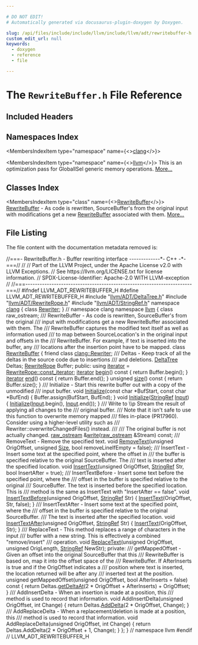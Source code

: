 ```yaml
---

# DO NOT EDIT!
# Automatically generated via docusaurus-plugin-doxygen by Doxygen.

slug: /api/files/include/include/llvm/include/llvm/adt/rewritebuffer-h
custom_edit_url: null
keywords:
  - doxygen
  - reference
  - file

---
```





# The `RewriteBuffer.h` File Reference

<DoxygenPage pluginConfig={pluginConfig}>



## Included Headers

<IncludesList>
<IncludesListItem
  filePath="llvm/ADT/DeltaTree.h"
  permalink="/docs/api/files/include/include/llvm/include/llvm/adt/deltatree-h"
  isLocal="true" />
<IncludesListItem
  filePath="llvm/ADT/RewriteRope.h"
  permalink="/docs/api/files/include/include/llvm/include/llvm/adt/rewriterope-h"
  isLocal="true" />
<IncludesListItem
  filePath="llvm/ADT/StringRef.h"
  permalink="/docs/api/files/include/include/llvm/include/llvm/adt/stringref-h"
  isLocal="true" />
</IncludesList>

## Namespaces Index

<MembersIndex>

<MembersIndexItem
  type="namespace"
  name={<><a href="/docs/api/namespaces/clang">clang</a></>}>
</MembersIndexItem>

<MembersIndexItem
  type="namespace"
  name={<><a href="/docs/api/namespaces/llvm">llvm</a></>}>
This is an optimization pass for GlobalISel generic memory operations. <a href="/docs/api/namespaces/llvm/#details">More...</a>
</MembersIndexItem>

</MembersIndex>

## Classes Index

<MembersIndex>

<MembersIndexItem
  type="class"
  name={<><a href="/docs/api/classes/llvm/rewritebuffer">RewriteBuffer</a></>}>
<a href="/docs/api/classes/llvm/rewritebuffer">RewriteBuffer</a> - As code is rewritten, SourceBuffer&#39;s from the original input with modifications get a new <a href="/docs/api/classes/llvm/rewritebuffer">RewriteBuffer</a> associated with them. <a href="/docs/api/classes/llvm/rewritebuffer/#details">More...</a>
</MembersIndexItem>

</MembersIndex>


## File Listing

The file content with the documentation metadata removed is:

<ProgramListing>

<Link id="l00001" /><CodeLine lineNumber="1"><Highlight kind="comment">//===- RewriteBuffer.h - Buffer rewriting interface -------------&#42;- C++ -&#42;-===//</Highlight><Highlight kind="normal"></Highlight></CodeLine>
<Link id="l00002" /><CodeLine lineNumber="2"><Highlight kind="normal"></Highlight><Highlight kind="comment">//</Highlight><Highlight kind="normal"></Highlight></CodeLine>
<Link id="l00003" /><CodeLine lineNumber="3"><Highlight kind="normal"></Highlight><Highlight kind="comment">// Part of the LLVM Project, under the Apache License v2.0 with LLVM Exceptions.</Highlight><Highlight kind="normal"></Highlight></CodeLine>
<Link id="l00004" /><CodeLine lineNumber="4"><Highlight kind="normal"></Highlight><Highlight kind="comment">// See https://llvm.org/LICENSE.txt for license information.</Highlight><Highlight kind="normal"></Highlight></CodeLine>
<Link id="l00005" /><CodeLine lineNumber="5"><Highlight kind="normal"></Highlight><Highlight kind="comment">// SPDX-License-Identifier: Apache-2.0 WITH LLVM-exception</Highlight><Highlight kind="normal"></Highlight></CodeLine>
<Link id="l00006" /><CodeLine lineNumber="6"><Highlight kind="normal"></Highlight><Highlight kind="comment">//</Highlight><Highlight kind="normal"></Highlight></CodeLine>
<Link id="l00007" /><CodeLine lineNumber="7"><Highlight kind="normal"></Highlight><Highlight kind="comment">//===----------------------------------------------------------------------===//</Highlight><Highlight kind="normal"></Highlight></CodeLine>
<Link id="l00008" /><CodeLine lineNumber="8"><Highlight kind="normal"></Highlight></CodeLine>
<Link id="l00009" /><CodeLine lineNumber="9"><Highlight kind="normal"></Highlight><Highlight kind="preprocessor">#ifndef LLVM&#95;ADT&#95;REWRITEBUFFER&#95;H</Highlight><Highlight kind="normal"></Highlight></CodeLine>
<Link id="l00010" /><CodeLine lineNumber="10"><Highlight kind="normal"></Highlight><Highlight kind="preprocessor">#define LLVM&#95;ADT&#95;REWRITEBUFFER&#95;H</Highlight><Highlight kind="normal"></Highlight></CodeLine>
<Link id="l00011" /><CodeLine lineNumber="11"><Highlight kind="normal"></Highlight></CodeLine>
<Link id="l00012" /><CodeLine lineNumber="12"><Highlight kind="normal"></Highlight><Highlight kind="preprocessor">#include &quot;<a href="/docs/api/files/include/include/llvm/include/llvm/adt/deltatree-h">llvm/ADT/DeltaTree.h</a>&quot;</Highlight><Highlight kind="normal"></Highlight></CodeLine>
<Link id="l00013" /><CodeLine lineNumber="13"><Highlight kind="normal"></Highlight><Highlight kind="preprocessor">#include &quot;<a href="/docs/api/files/include/include/llvm/include/llvm/adt/rewriterope-h">llvm/ADT/RewriteRope.h</a>&quot;</Highlight><Highlight kind="normal"></Highlight></CodeLine>
<Link id="l00014" /><CodeLine lineNumber="14"><Highlight kind="normal"></Highlight><Highlight kind="preprocessor">#include &quot;<a href="/docs/api/files/include/include/llvm/include/llvm/adt/stringref-h">llvm/ADT/StringRef.h</a>&quot;</Highlight><Highlight kind="normal"></Highlight></CodeLine>
<Link id="l00015" /><CodeLine lineNumber="15"><Highlight kind="normal"></Highlight></CodeLine>
<Link id="l00016" /><CodeLine lineNumber="16" lineLink="/docs/api/namespaces/clang"><Highlight kind="normal"></Highlight><Highlight kind="keyword">namespace </Highlight><Highlight kind="normal"><a href="/docs/api/namespaces/clang">clang</a> &#123;</Highlight></CodeLine>
<Link id="l00017" /><CodeLine lineNumber="17"><Highlight kind="normal"></Highlight><Highlight kind="keyword">class </Highlight><Highlight kind="normal"><a href="/docs/api/files/lib/lib/codegen/virtregmap-cpp/#a1ad52109a2ff430460c8776286b97b2e">Rewriter</a>;</Highlight></CodeLine>
<Link id="l00018" /><CodeLine lineNumber="18"><Highlight kind="normal">&#125; </Highlight><Highlight kind="comment">// namespace clang</Highlight><Highlight kind="normal"></Highlight></CodeLine>
<Link id="l00019" /><CodeLine lineNumber="19"><Highlight kind="normal"></Highlight></CodeLine>
<Link id="l00020" /><CodeLine lineNumber="20"><Highlight kind="normal"></Highlight><Highlight kind="keyword">namespace </Highlight><Highlight kind="normal"><a href="/docs/api/namespaces/llvm">llvm</a> &#123;</Highlight></CodeLine>
<Link id="l00021" /><CodeLine lineNumber="21"><Highlight kind="normal"></Highlight></CodeLine>
<Link id="l00022" /><CodeLine lineNumber="22"><Highlight kind="normal"></Highlight><Highlight kind="keyword">class </Highlight><Highlight kind="normal">raw&#95;ostream;</Highlight></CodeLine>
<Link id="l00023" /><CodeLine lineNumber="23"><Highlight kind="normal"></Highlight><Highlight kind="comment"></Highlight></CodeLine>
<Link id="l00024" /><CodeLine lineNumber="24"><Highlight kind="comment">/// RewriteBuffer - As code is rewritten, SourceBuffer&#39;s from the original</Highlight></CodeLine>
<Link id="l00025" /><CodeLine lineNumber="25"><Highlight kind="comment">/// input with modifications get a new RewriteBuffer associated with them.  The</Highlight></CodeLine>
<Link id="l00026" /><CodeLine lineNumber="26"><Highlight kind="comment">/// RewriteBuffer captures the modified text itself as well as information used</Highlight></CodeLine>
<Link id="l00027" /><CodeLine lineNumber="27"><Highlight kind="comment">/// to map between SourceLocation&#39;s in the original input and offsets in the</Highlight></CodeLine>
<Link id="l00028" /><CodeLine lineNumber="28"><Highlight kind="comment">/// RewriteBuffer.  For example, if text is inserted into the buffer, any</Highlight></CodeLine>
<Link id="l00029" /><CodeLine lineNumber="29"><Highlight kind="comment">/// locations after the insertion point have to be mapped.</Highlight><Highlight kind="normal"></Highlight></CodeLine>
<Link id="l00030" /><CodeLine lineNumber="30" lineLink="/docs/api/classes/llvm/rewritebuffer"><Highlight kind="normal"></Highlight><Highlight kind="keyword">class </Highlight><Highlight kind="normal"><a href="/docs/api/classes/llvm/rewritebuffer">RewriteBuffer</a> &#123;</Highlight></CodeLine>
<Link id="l00031" /><CodeLine lineNumber="31" lineLink="/docs/api/classes/llvm/rewritebuffer/#a6858b60c9b365d29f2cea3e024bf8e62"><Highlight kind="normal">  </Highlight><Highlight kind="keyword">friend</Highlight><Highlight kind="normal"> </Highlight><Highlight kind="keyword">class </Highlight><Highlight kind="normal"><a href="/docs/api/classes/llvm/rewritebuffer/#a6858b60c9b365d29f2cea3e024bf8e62">clang::Rewriter</a>;</Highlight></CodeLine>
<Link id="l00032" /><CodeLine lineNumber="32"><Highlight kind="normal"></Highlight><Highlight kind="comment"></Highlight></CodeLine>
<Link id="l00033" /><CodeLine lineNumber="33"><Highlight kind="comment">  /// Deltas - Keep track of all the deltas in the source code due to insertions</Highlight></CodeLine>
<Link id="l00034" /><CodeLine lineNumber="34"><Highlight kind="comment">  /// and deletions.</Highlight><Highlight kind="normal"></Highlight></CodeLine>
<Link id="l00035" /><CodeLine lineNumber="35"><Highlight kind="normal">  <a href="/docs/api/classes/llvm/deltatree">DeltaTree</a> Deltas;</Highlight></CodeLine>
<Link id="l00036" /><CodeLine lineNumber="36"><Highlight kind="normal"></Highlight></CodeLine>
<Link id="l00037" /><CodeLine lineNumber="37"><Highlight kind="normal">  <a href="/docs/api/classes/llvm/rewriterope">RewriteRope</a> Buffer;</Highlight></CodeLine>
<Link id="l00038" /><CodeLine lineNumber="38"><Highlight kind="normal"></Highlight></CodeLine>
<Link id="l00039" /><CodeLine lineNumber="39"><Highlight kind="normal"></Highlight><Highlight kind="keyword">public</Highlight><Highlight kind="normal">:</Highlight></CodeLine>
<Link id="l00040" /><CodeLine lineNumber="40" lineLink="/docs/api/classes/llvm/rewritebuffer/#ab672c063a54889c173d84d3ef5e40942"><Highlight kind="normal">  </Highlight><Highlight kind="keyword">using </Highlight><Highlight kind="normal"><a href="/docs/api/classes/llvm/rewritebuffer/#ab672c063a54889c173d84d3ef5e40942">iterator</a> = <a href="/docs/api/classes/llvm/rewriterope/#aae0632a23e919ec6285c0cd7e7839ce5">RewriteRope::const&#95;iterator</a>;</Highlight></CodeLine>
<Link id="l00041" /><CodeLine lineNumber="41"><Highlight kind="normal"></Highlight></CodeLine>
<Link id="l00042" /><CodeLine lineNumber="42" lineLink="/docs/api/classes/llvm/rewritebuffer/#a856895feec13424f426516cba22ec8df"><Highlight kind="normal">  <a href="/docs/api/classes/llvm/rewritebuffer/#ab672c063a54889c173d84d3ef5e40942">iterator</a> <a href="/docs/api/classes/llvm/rewritebuffer/#a856895feec13424f426516cba22ec8df">begin</a>()</Highlight><Highlight kind="keyword"> const </Highlight><Highlight kind="normal">&#123; </Highlight><Highlight kind="keywordflow">return</Highlight><Highlight kind="normal"> Buffer.begin(); &#125;</Highlight></CodeLine>
<Link id="l00043" /><CodeLine lineNumber="43" lineLink="/docs/api/classes/llvm/rewritebuffer/#a0f93f5b96aae17e8e801734dd13f3ea6"><Highlight kind="normal">  <a href="/docs/api/classes/llvm/rewritebuffer/#ab672c063a54889c173d84d3ef5e40942">iterator</a> <a href="/docs/api/classes/llvm/rewritebuffer/#a0f93f5b96aae17e8e801734dd13f3ea6">end</a>()</Highlight><Highlight kind="keyword"> const </Highlight><Highlight kind="normal">&#123; </Highlight><Highlight kind="keywordflow">return</Highlight><Highlight kind="normal"> Buffer.end(); &#125;</Highlight></CodeLine>
<Link id="l00044" /><CodeLine lineNumber="44" lineLink="/docs/api/classes/llvm/rewritebuffer/#a4b6a74c2bda71f4a5184e57239c3bda4"><Highlight kind="normal">  </Highlight><Highlight kind="keywordtype">unsigned</Highlight><Highlight kind="normal"> <a href="/docs/api/classes/llvm/rewritebuffer/#a4b6a74c2bda71f4a5184e57239c3bda4">size</a>()</Highlight><Highlight kind="keyword"> const </Highlight><Highlight kind="normal">&#123; </Highlight><Highlight kind="keywordflow">return</Highlight><Highlight kind="normal"> Buffer.size(); &#125;</Highlight></CodeLine>
<Link id="l00045" /><CodeLine lineNumber="45"><Highlight kind="normal"></Highlight><Highlight kind="comment"></Highlight></CodeLine>
<Link id="l00046" /><CodeLine lineNumber="46"><Highlight kind="comment">  /// Initialize - Start this rewrite buffer out with a copy of the unmodified</Highlight></CodeLine>
<Link id="l00047" /><CodeLine lineNumber="47"><Highlight kind="comment">  /// input buffer.</Highlight><Highlight kind="normal"></Highlight></CodeLine>
<Link id="l00048" /><CodeLine lineNumber="48" lineLink="/docs/api/classes/llvm/rewritebuffer/#aad911b0b688a9a92ea8ef85f80cfa9c1"><Highlight kind="normal">  </Highlight><Highlight kind="keywordtype">void</Highlight><Highlight kind="normal"> <a href="/docs/api/classes/llvm/rewritebuffer/#aad911b0b688a9a92ea8ef85f80cfa9c1">Initialize</a>(</Highlight><Highlight kind="keyword">const</Highlight><Highlight kind="normal"> </Highlight><Highlight kind="keywordtype">char</Highlight><Highlight kind="normal"> &#42;BufStart, </Highlight><Highlight kind="keyword">const</Highlight><Highlight kind="normal"> </Highlight><Highlight kind="keywordtype">char</Highlight><Highlight kind="normal"> &#42;BufEnd) &#123;</Highlight></CodeLine>
<Link id="l00049" /><CodeLine lineNumber="49"><Highlight kind="normal">    Buffer.assign(BufStart, BufEnd);</Highlight></CodeLine>
<Link id="l00050" /><CodeLine lineNumber="50"><Highlight kind="normal">  &#125;</Highlight></CodeLine>
<Link id="l00051" /><CodeLine lineNumber="51" lineLink="/docs/api/classes/llvm/rewritebuffer/#acc1e891f99ade3d225acd7c67cb41522"><Highlight kind="normal">  </Highlight><Highlight kind="keywordtype">void</Highlight><Highlight kind="normal"> <a href="/docs/api/classes/llvm/rewritebuffer/#acc1e891f99ade3d225acd7c67cb41522">Initialize</a>(<a href="/docs/api/classes/llvm/stringref">StringRef</a> <a href="/docs/api/classes/input">Input</a>) &#123; <a href="/docs/api/classes/llvm/rewritebuffer/#acc1e891f99ade3d225acd7c67cb41522">Initialize</a>(<a href="/docs/api/classes/input">Input</a>.begin(), <a href="/docs/api/classes/input">Input</a>.end()); &#125;</Highlight></CodeLine>
<Link id="l00052" /><CodeLine lineNumber="52"><Highlight kind="normal"></Highlight><Highlight kind="comment"></Highlight></CodeLine>
<Link id="l00053" /><CodeLine lineNumber="53"><Highlight kind="comment">  /// Write to \\p Stream the result of applying all changes to the</Highlight></CodeLine>
<Link id="l00054" /><CodeLine lineNumber="54"><Highlight kind="comment">  /// original buffer.</Highlight></CodeLine>
<Link id="l00055" /><CodeLine lineNumber="55"><Highlight kind="comment">  /// Note that it isn&#39;t safe to use this function to overwrite memory mapped</Highlight></CodeLine>
<Link id="l00056" /><CodeLine lineNumber="56"><Highlight kind="comment">  /// files in-place (PR17960). Consider using a higher-level utility such as</Highlight></CodeLine>
<Link id="l00057" /><CodeLine lineNumber="57"><Highlight kind="comment">  /// Rewriter::overwriteChangedFiles() instead.</Highlight></CodeLine>
<Link id="l00058" /><CodeLine lineNumber="58"><Highlight kind="comment">  ///</Highlight></CodeLine>
<Link id="l00059" /><CodeLine lineNumber="59"><Highlight kind="comment">  /// The original buffer is not actually changed.</Highlight><Highlight kind="normal"></Highlight></CodeLine>
<Link id="l00060" /><CodeLine lineNumber="60"><Highlight kind="normal">  <a href="/docs/api/classes/llvm/raw-ostream">raw&#95;ostream</a> &amp;<a href="/docs/api/classes/llvm/rewritebuffer/#a0b72d3db59db1731c63217c291929ced">write</a>(<a href="/docs/api/classes/llvm/raw-ostream">raw&#95;ostream</a> &amp;Stream) </Highlight><Highlight kind="keyword">const</Highlight><Highlight kind="normal">;</Highlight></CodeLine>
<Link id="l00061" /><CodeLine lineNumber="61"><Highlight kind="normal"></Highlight><Highlight kind="comment"></Highlight></CodeLine>
<Link id="l00062" /><CodeLine lineNumber="62"><Highlight kind="comment">  /// RemoveText - Remove the specified text.</Highlight><Highlight kind="normal"></Highlight></CodeLine>
<Link id="l00063" /><CodeLine lineNumber="63"><Highlight kind="normal">  </Highlight><Highlight kind="keywordtype">void</Highlight><Highlight kind="normal"> <a href="/docs/api/classes/llvm/rewritebuffer/#a08eea0e9e695bc7d1e025b211aebeae9">RemoveText</a>(</Highlight><Highlight kind="keywordtype">unsigned</Highlight><Highlight kind="normal"> OrigOffset, </Highlight><Highlight kind="keywordtype">unsigned</Highlight><Highlight kind="normal"> <a href="/docs/api/files/lib/lib/analysis/inlineorder-cpp/#a7ee6f0cb51c3b9056199e9a0001fe8c3a6f6cb72d544962fa333e2e34ce64f719">Size</a>,</Highlight></CodeLine>
<Link id="l00064" /><CodeLine lineNumber="64"><Highlight kind="normal">                  </Highlight><Highlight kind="keywordtype">bool</Highlight><Highlight kind="normal"> removeLineIfEmpty = </Highlight><Highlight kind="keyword">false</Highlight><Highlight kind="normal">);</Highlight></CodeLine>
<Link id="l00065" /><CodeLine lineNumber="65"><Highlight kind="normal"></Highlight><Highlight kind="comment"></Highlight></CodeLine>
<Link id="l00066" /><CodeLine lineNumber="66"><Highlight kind="comment">  /// InsertText - Insert some text at the specified point, where the offset in</Highlight></CodeLine>
<Link id="l00067" /><CodeLine lineNumber="67"><Highlight kind="comment">  /// the buffer is specified relative to the original SourceBuffer.  The</Highlight></CodeLine>
<Link id="l00068" /><CodeLine lineNumber="68"><Highlight kind="comment">  /// text is inserted after the specified location.</Highlight><Highlight kind="normal"></Highlight></CodeLine>
<Link id="l00069" /><CodeLine lineNumber="69"><Highlight kind="normal">  </Highlight><Highlight kind="keywordtype">void</Highlight><Highlight kind="normal"> <a href="/docs/api/classes/llvm/rewritebuffer/#a3b5f8de8f5f0ee46177d2cf2281ea475">InsertText</a>(</Highlight><Highlight kind="keywordtype">unsigned</Highlight><Highlight kind="normal"> OrigOffset, <a href="/docs/api/classes/llvm/stringref">StringRef</a> Str, </Highlight><Highlight kind="keywordtype">bool</Highlight><Highlight kind="normal"> InsertAfter = </Highlight><Highlight kind="keyword">true</Highlight><Highlight kind="normal">);</Highlight></CodeLine>
<Link id="l00070" /><CodeLine lineNumber="70"><Highlight kind="normal"></Highlight><Highlight kind="comment"></Highlight></CodeLine>
<Link id="l00071" /><CodeLine lineNumber="71"><Highlight kind="comment">  /// InsertTextBefore - Insert some text before the specified point, where the</Highlight></CodeLine>
<Link id="l00072" /><CodeLine lineNumber="72"><Highlight kind="comment">  /// offset in the buffer is specified relative to the original</Highlight></CodeLine>
<Link id="l00073" /><CodeLine lineNumber="73"><Highlight kind="comment">  /// SourceBuffer. The text is inserted before the specified location.  This is</Highlight></CodeLine>
<Link id="l00074" /><CodeLine lineNumber="74"><Highlight kind="comment">  /// method is the same as InsertText with &quot;InsertAfter == false&quot;.</Highlight><Highlight kind="normal"></Highlight></CodeLine>
<Link id="l00075" /><CodeLine lineNumber="75" lineLink="/docs/api/classes/llvm/rewritebuffer/#a4c5e6f816e760c0e7299045e9143c072"><Highlight kind="normal">  </Highlight><Highlight kind="keywordtype">void</Highlight><Highlight kind="normal"> <a href="/docs/api/classes/llvm/rewritebuffer/#a4c5e6f816e760c0e7299045e9143c072">InsertTextBefore</a>(</Highlight><Highlight kind="keywordtype">unsigned</Highlight><Highlight kind="normal"> OrigOffset, <a href="/docs/api/classes/llvm/stringref">StringRef</a> Str) &#123;</Highlight></CodeLine>
<Link id="l00076" /><CodeLine lineNumber="76"><Highlight kind="normal">    <a href="/docs/api/classes/llvm/rewritebuffer/#a3b5f8de8f5f0ee46177d2cf2281ea475">InsertText</a>(OrigOffset, Str, </Highlight><Highlight kind="keyword">false</Highlight><Highlight kind="normal">);</Highlight></CodeLine>
<Link id="l00077" /><CodeLine lineNumber="77"><Highlight kind="normal">  &#125;</Highlight></CodeLine>
<Link id="l00078" /><CodeLine lineNumber="78"><Highlight kind="normal"></Highlight><Highlight kind="comment"></Highlight></CodeLine>
<Link id="l00079" /><CodeLine lineNumber="79"><Highlight kind="comment">  /// InsertTextAfter - Insert some text at the specified point, where the</Highlight></CodeLine>
<Link id="l00080" /><CodeLine lineNumber="80"><Highlight kind="comment">  /// offset in the buffer is specified relative to the original SourceBuffer.</Highlight></CodeLine>
<Link id="l00081" /><CodeLine lineNumber="81"><Highlight kind="comment">  /// The text is inserted after the specified location.</Highlight><Highlight kind="normal"></Highlight></CodeLine>
<Link id="l00082" /><CodeLine lineNumber="82" lineLink="/docs/api/classes/llvm/rewritebuffer/#afd5c73017f12ea37edde955b7ddc07ba"><Highlight kind="normal">  </Highlight><Highlight kind="keywordtype">void</Highlight><Highlight kind="normal"> <a href="/docs/api/classes/llvm/rewritebuffer/#afd5c73017f12ea37edde955b7ddc07ba">InsertTextAfter</a>(</Highlight><Highlight kind="keywordtype">unsigned</Highlight><Highlight kind="normal"> OrigOffset, <a href="/docs/api/classes/llvm/stringref">StringRef</a> Str) &#123;</Highlight></CodeLine>
<Link id="l00083" /><CodeLine lineNumber="83"><Highlight kind="normal">    <a href="/docs/api/classes/llvm/rewritebuffer/#a3b5f8de8f5f0ee46177d2cf2281ea475">InsertText</a>(OrigOffset, Str);</Highlight></CodeLine>
<Link id="l00084" /><CodeLine lineNumber="84"><Highlight kind="normal">  &#125;</Highlight></CodeLine>
<Link id="l00085" /><CodeLine lineNumber="85"><Highlight kind="normal"></Highlight><Highlight kind="comment"></Highlight></CodeLine>
<Link id="l00086" /><CodeLine lineNumber="86"><Highlight kind="comment">  /// ReplaceText - This method replaces a range of characters in the input</Highlight></CodeLine>
<Link id="l00087" /><CodeLine lineNumber="87"><Highlight kind="comment">  /// buffer with a new string.  This is effectively a combined &quot;remove/insert&quot;</Highlight></CodeLine>
<Link id="l00088" /><CodeLine lineNumber="88"><Highlight kind="comment">  /// operation.</Highlight><Highlight kind="normal"></Highlight></CodeLine>
<Link id="l00089" /><CodeLine lineNumber="89"><Highlight kind="normal">  </Highlight><Highlight kind="keywordtype">void</Highlight><Highlight kind="normal"> <a href="/docs/api/classes/llvm/rewritebuffer/#af4da15ad7c70b2c9ac934adf213819f7">ReplaceText</a>(</Highlight><Highlight kind="keywordtype">unsigned</Highlight><Highlight kind="normal"> OrigOffset, </Highlight><Highlight kind="keywordtype">unsigned</Highlight><Highlight kind="normal"> OrigLength, <a href="/docs/api/classes/llvm/stringref">StringRef</a> NewStr);</Highlight></CodeLine>
<Link id="l00090" /><CodeLine lineNumber="90"><Highlight kind="normal"></Highlight></CodeLine>
<Link id="l00091" /><CodeLine lineNumber="91"><Highlight kind="normal"></Highlight><Highlight kind="keyword">private</Highlight><Highlight kind="normal">:</Highlight><Highlight kind="comment"></Highlight></CodeLine>
<Link id="l00092" /><CodeLine lineNumber="92"><Highlight kind="comment">  /// getMappedOffset - Given an offset into the original SourceBuffer that this</Highlight></CodeLine>
<Link id="l00093" /><CodeLine lineNumber="93"><Highlight kind="comment">  /// RewriteBuffer is based on, map it into the offset space of the</Highlight></CodeLine>
<Link id="l00094" /><CodeLine lineNumber="94"><Highlight kind="comment">  /// RewriteBuffer.  If AfterInserts is true and if the OrigOffset indicates a</Highlight></CodeLine>
<Link id="l00095" /><CodeLine lineNumber="95"><Highlight kind="comment">  /// position where text is inserted, the location returned will be after any</Highlight></CodeLine>
<Link id="l00096" /><CodeLine lineNumber="96"><Highlight kind="comment">  /// inserted text at the position.</Highlight><Highlight kind="normal"></Highlight></CodeLine>
<Link id="l00097" /><CodeLine lineNumber="97"><Highlight kind="normal">  </Highlight><Highlight kind="keywordtype">unsigned</Highlight><Highlight kind="normal"> getMappedOffset(</Highlight><Highlight kind="keywordtype">unsigned</Highlight><Highlight kind="normal"> OrigOffset,</Highlight></CodeLine>
<Link id="l00098" /><CodeLine lineNumber="98"><Highlight kind="normal">                           </Highlight><Highlight kind="keywordtype">bool</Highlight><Highlight kind="normal"> AfterInserts = </Highlight><Highlight kind="keyword">false</Highlight><Highlight kind="normal">)</Highlight><Highlight kind="keyword"> const </Highlight><Highlight kind="normal">&#123;</Highlight></CodeLine>
<Link id="l00099" /><CodeLine lineNumber="99"><Highlight kind="normal">    </Highlight><Highlight kind="keywordflow">return</Highlight><Highlight kind="normal"> Deltas.<a href="/docs/api/classes/llvm/deltatree/#a9d2add1ca152069aa7cd796d3e7c552e">getDeltaAt</a>(2 &#42; OrigOffset + AfterInserts) + OrigOffset;</Highlight></CodeLine>
<Link id="l00100" /><CodeLine lineNumber="100"><Highlight kind="normal">  &#125;</Highlight></CodeLine>
<Link id="l00101" /><CodeLine lineNumber="101"><Highlight kind="normal"></Highlight><Highlight kind="comment"></Highlight></CodeLine>
<Link id="l00102" /><CodeLine lineNumber="102"><Highlight kind="comment">  /// AddInsertDelta - When an insertion is made at a position, this</Highlight></CodeLine>
<Link id="l00103" /><CodeLine lineNumber="103"><Highlight kind="comment">  /// method is used to record that information.</Highlight><Highlight kind="normal"></Highlight></CodeLine>
<Link id="l00104" /><CodeLine lineNumber="104"><Highlight kind="normal">  </Highlight><Highlight kind="keywordtype">void</Highlight><Highlight kind="normal"> AddInsertDelta(</Highlight><Highlight kind="keywordtype">unsigned</Highlight><Highlight kind="normal"> OrigOffset, </Highlight><Highlight kind="keywordtype">int</Highlight><Highlight kind="normal"> Change) &#123;</Highlight></CodeLine>
<Link id="l00105" /><CodeLine lineNumber="105"><Highlight kind="normal">    </Highlight><Highlight kind="keywordflow">return</Highlight><Highlight kind="normal"> Deltas.<a href="/docs/api/classes/llvm/deltatree/#a65b2200df7c029fc766e3486c6629ae5">AddDelta</a>(2 &#42; OrigOffset, Change);</Highlight></CodeLine>
<Link id="l00106" /><CodeLine lineNumber="106"><Highlight kind="normal">  &#125;</Highlight></CodeLine>
<Link id="l00107" /><CodeLine lineNumber="107"><Highlight kind="normal"></Highlight><Highlight kind="comment"></Highlight></CodeLine>
<Link id="l00108" /><CodeLine lineNumber="108"><Highlight kind="comment">  /// AddReplaceDelta - When a replacement/deletion is made at a position, this</Highlight></CodeLine>
<Link id="l00109" /><CodeLine lineNumber="109"><Highlight kind="comment">  /// method is used to record that information.</Highlight><Highlight kind="normal"></Highlight></CodeLine>
<Link id="l00110" /><CodeLine lineNumber="110"><Highlight kind="normal">  </Highlight><Highlight kind="keywordtype">void</Highlight><Highlight kind="normal"> AddReplaceDelta(</Highlight><Highlight kind="keywordtype">unsigned</Highlight><Highlight kind="normal"> OrigOffset, </Highlight><Highlight kind="keywordtype">int</Highlight><Highlight kind="normal"> Change) &#123;</Highlight></CodeLine>
<Link id="l00111" /><CodeLine lineNumber="111"><Highlight kind="normal">    </Highlight><Highlight kind="keywordflow">return</Highlight><Highlight kind="normal"> Deltas.AddDelta(2 &#42; OrigOffset + 1, Change);</Highlight></CodeLine>
<Link id="l00112" /><CodeLine lineNumber="112"><Highlight kind="normal">  &#125;</Highlight></CodeLine>
<Link id="l00113" /><CodeLine lineNumber="113"><Highlight kind="normal">&#125;;</Highlight></CodeLine>
<Link id="l00114" /><CodeLine lineNumber="114"><Highlight kind="normal"></Highlight></CodeLine>
<Link id="l00115" /><CodeLine lineNumber="115"><Highlight kind="normal">&#125; </Highlight><Highlight kind="comment">// namespace llvm</Highlight><Highlight kind="normal"></Highlight></CodeLine>
<Link id="l00116" /><CodeLine lineNumber="116"><Highlight kind="normal"></Highlight></CodeLine>
<Link id="l00117" /><CodeLine lineNumber="117"><Highlight kind="normal"></Highlight><Highlight kind="preprocessor">#endif </Highlight><Highlight kind="comment">// LLVM&#95;ADT&#95;REWRITEBUFFER&#95;H</Highlight><Highlight kind="normal"></Highlight></CodeLine>

</ProgramListing>

</DoxygenPage>

